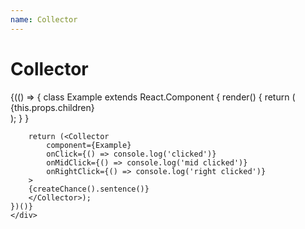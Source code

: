 ```yaml
---
name: Collector
---
```



# Collector

<Playground>
    <div style={{backgroundColor: 'lightblue'}}>
    {(() => {
        class Example extends React.Component {
            render() {
                return (<div
                    onMouseEnter={this.props.onMouseEnter}
                    onMouseLeave={this.props.onMouseLeave}
                    onContextMenu={this.props.onContextMenu}
                >
                    {this.props.children}
                </div>);
            }
        }

        return (<Collector
            component={Example}
            onClick={() => console.log('clicked')}
            onMidClick={() => console.log('mid clicked')}
            onRightClick={() => console.log('right clicked')}
        >
        {createChance().sentence()}
        </Collector>);
    })()}
    </div>
</Playground>
